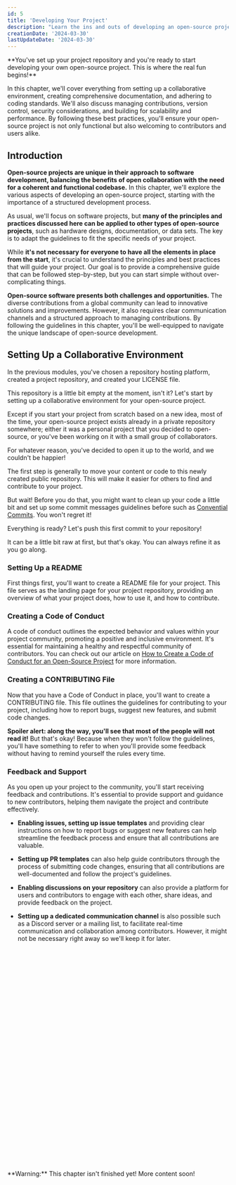 ```yaml
---
id: 5
title: 'Developing Your Project'
description: "Learn the ins and outs of developing an open-source project, from setting up a collaborative environment to managing contributions and ensuring scalability. Follow these best practices to create a successful and welcoming open-source project."
creationDate: '2024-03-30'
lastUpdateDate: '2024-03-30'
---
```

<p class="lead">**You've set up your project repository and you're ready to start developing your own open-source project. This is where the real fun begins!**</p>

<p class="lead">In this chapter, we'll cover everything from setting up a collaborative environment, creating comprehensive documentation, and adhering to coding standards. We'll also discuss managing contributions, version control, security considerations, and building for scalability and performance. By following these best practices, you'll ensure your open-source project is not only functional but also welcoming to contributors and users alike.</p>

## Introduction

**Open-source projects are unique in their approach to software development, balancing the benefits of open collaboration with the need for a coherent and functional codebase.** In this chapter, we'll explore the various aspects of developing an open-source project, starting with the importance of a structured development process.

As usual, we'll focus on software projects, but **many of the principles and practices discussed here can be applied to other types of open-source projects**, such as hardware designs, documentation, or data sets. The key is to adapt the guidelines to fit the specific needs of your project.

While **it's not necessary for everyone to have all the elements in place from the start**, it's crucial to understand the principles and best practices that will guide your project. Our goal is to provide a comprehensive guide that can be followed step-by-step, but you can start simple without over-complicating things.

**Open-source software presents both challenges and opportunities.** The diverse contributions from a global community can lead to innovative solutions and improvements. However, it also requires clear communication channels and a structured approach to managing contributions. By following the guidelines in this chapter, you'll be well-equipped to navigate the unique landscape of open-source development.

## Setting Up a Collaborative Environment

In the previous modules, you've chosen a repository hosting platform, created a project repository, and created your LICENSE file.

This repository is a little bit empty at the moment, isn't it? Let's start by setting up a collaborative environment for your open-source project.

Except if you start your project from scratch based on a new idea, most of the time, your open-source project exists already in a private repository somewhere; either it was a personal project that you decided to open-source, or you've been working on it with a small group of collaborators.

For whatever reason, you've decided to open it up to the world, and we couldn't be happier!

The first step is generally to move your content or code to this newly created public repository. This will make it easier for others to find and contribute to your project.

But wait! Before you do that, you might want to clean up your code a little bit and set up some commit messages guidelines before such as [Convential Commits](https://www.conventionalcommits.org). You won't regret it!

Everything is ready? Let's push this first commit to your repository!

It can be a little bit raw at first, but that's okay. You can always refine it as you go along.

### Setting Up a README

First things first, you'll want to create a README file for your project. This file serves as the landing page for your project repository, providing an overview of what your project does, how to use it, and how to contribute.

### Creating a Code of Conduct

A code of conduct outlines the expected behavior and values within your project community, promoting a positive and inclusive environment. It's essential for maintaining a healthy and respectful community of contributors. You can check out our article on [How to Create a Code of Conduct for an Open-Source Project](/articles/how-to-create-a-code-of-conduct-for-an-open-source-project) for more information.

### Creating a CONTRIBUTING File

Now that you have a Code of Conduct in place, you'll want to create a CONTRIBUTING file. This file outlines the guidelines for contributing to your project, including how to report bugs, suggest new features, and submit code changes.

**Spoiler alert: along the way, you'll see that most of the people will not read it!** But that's okay! Because when they won't follow the guidelines, you'll have something to refer to when you'll provide some feedback without having to remind yourself the rules every time.

### Feedback and Support

As you open up your project to the community, you'll start receiving feedback and contributions. It's essential to provide support and guidance to new contributors, helping them navigate the project and contribute effectively.

* **Enabling issues, setting up issue templates** and providing clear instructions on how to report bugs or suggest new features can help streamline the feedback process and ensure that all contributions are valuable.

* **Setting up PR templates** can also help guide contributors through the process of submitting code changes, ensuring that all contributions are well-documented and follow the project's guidelines.

* **Enabling discussions on your repository** can also provide a platform for users and contributors to engage with each other, share ideas, and provide feedback on the project.

* **Setting up a dedicated communication channel** is also possible such as a Discord server or a mailing list, to facilitate real-time communication and collaboration among contributors. However, it might not be necessary right away so we'll keep it for later.

<div role="alert" class="alert alert-warning">
  <svg xmlns="http://www.w3.org/2000/svg" class="stroke-current shrink-0 h-6 w-6" fill="none" viewBox="0 0 24 24"><path stroke-linecap="round" stroke-linejoin="round" stroke-width="2" d="M12 9v2m0 4h.01m-6.938 4h13.856c1.54 0 2.502-1.667 1.732-3L13.732 4c-.77-1.333-2.694-1.333-3.464 0L3.34 16c-.77 1.333.192 3 1.732 3z" /></svg>
  <span>**Warning:** This chapter isn't finished yet! More content soon!</span>
</div>
